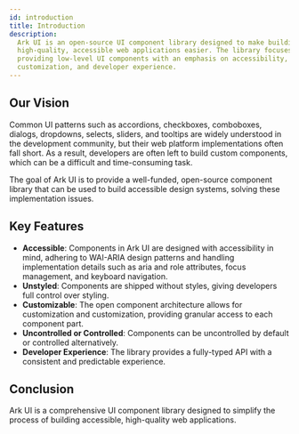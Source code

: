 ```yaml
---
id: introduction
title: Introduction
description:
  Ark UI is an open-source UI component library designed to make building
  high-quality, accessible web applications easier. The library focuses on
  providing low-level UI components with an emphasis on accessibility,
  customization, and developer experience.
---
```


## Our Vision

Common UI patterns such as accordions, checkboxes, comboboxes, dialogs,
dropdowns, selects, sliders, and tooltips are widely understood in the
development community, but their web platform implementations often fall short.
As a result, developers are often left to build custom components, which can be
a difficult and time-consuming task.

The goal of Ark UI is to provide a well-funded, open-source component library
that can be used to build accessible design systems, solving these
implementation issues.

## Key Features

- **Accessible**: Components in Ark UI are designed with accessibility in mind,
  adhering to WAI-ARIA design patterns and handling implementation details such
  as aria and role attributes, focus management, and keyboard navigation.
- **Unstyled**: Components are shipped without styles, giving developers full
  control over styling.
- **Customizable**: The open component architecture allows for customization and
  customization, providing granular access to each component part.
- **Uncontrolled or Controlled**: Components can be uncontrolled by default or
  controlled alternatively.
- **Developer Experience**: The library provides a fully-typed API with a
  consistent and predictable experience.

## Conclusion

Ark UI is a comprehensive UI component library designed to simplify the process
of building accessible, high-quality web applications.
